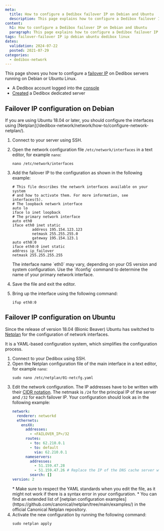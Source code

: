 ```yaml
---
meta:
  title: How to configure a Dedibox failover IP on Debian and Ubuntu
  description: This page explains how to configure a Dedibox failover IP on Debian or Ubuntu Linux.
content:
  h1: How to configure a Dedibox failover IP on Debian and Ubuntu
  paragraph: This page explains how to configure a Dedibox failover IP on Debian or Ubuntu Linux.
tags: failover-failover IP ip debian ubuntu dedibox linux
dates:
  validation: 2024-07-22
  posted: 2021-07-29
categories:
  - dedibox-network
---
```


This page shows you how to configure a [failover IP](/dedibox-network/ip-failover/concepts/#failover-ips/) on Dedibox servers running on Debian or Ubuntu Linux.

<Macro id="requirements" />

- A Dedibox account logged into the [console](https://console.online.net/)
- [Created](/dedibox/dedicated-servers/how-to/order-a-server/) a Dedibox dedicated server

## Failover IP configuration on Debian

<Message type="note">
  If you are using Ubuntu 18.04 or later, you should configure the interfaces using [Netplan](/dedibox-network/network/how-to/configure-network-netplan/).
</Message>

1. Connect to your server using SSH.
2. Open the network configuration file `/etc/network/interfaces` in a text editor, for example `nano`:
    ```
    nano /etc/network/interfaces
    ```
3. Add the failover IP to the configuration as shown in the following example:
    ```
    # This file describes the network interfaces available on your system
    # and how to activate them. For more information, see interfaces(5).
    # The loopback network interface
    auto lo
    iface lo inet loopback
    # The primary network interface
    auto eth0
    iface eth0 inet static
        	 address 195.154.123.123
         	 netmask 255.255.255.0
        	 gateway 195.154.123.1
    auto eth0:0
    iface eth0:0 inet static
    address ip_failover
    netmask 255.255.255.255
    ```

    <Message type="note">
      The interface name `eth0` may vary, depending on your OS version and system configuration. Use the `ifconfig` command to determine the name of your primary network interface.
    </Message>
4. Save the file and exit the editor.
5. Bring up the interface using the following command:
    ```
    ifup eth0:0
    ```

## Failover IP configuration on Ubuntu

Since the release of version 18.04 (Bionic Beaver) Ubuntu has switched to [Netplan](https://netplan.io/) for the configuration of network interfaces.

It is a YAML-based configuration system, which simplifies the configuration process.

1. Connect to your Dedibox using SSH.
2. Open the Netplan configuration file of the main interface in a text editor, for example `nano`:
    ```
    sudo nano /etc/netplan/01-netcfg.yaml
    ```
3. Edit the network configuration. The IP addresses have to be written with their [CIDR notation](https://en.wikipedia.org/wiki/Classless_Inter-Domain_Routing#CIDR_notation/). The netmask is `/24` for the principal IP of the server and `/32` for each failover IP. Your configuration should look as in the following example:
    ```yaml
    network:
      renderer: networkd
      ethernets:
        ensXX:
          addresses:
            - <FAILOVER_IP>/32
          routes:
            - to: 62.210.0.1
            - to: default
              via: 62.210.0.1
          nameservers:
            addresses:
              - 51.159.47.28
              - 51.159.47.26 # Replace the IP of the DNS cache server with the one located in the same physical location as your machine for optimal performance (https://www.scaleway.com/en/docs/console/account/reference-content/scaleway-network-information/#dns-cache-servers/)
            search: []
    version: 2
    ```
    <Message type="tip">
      * Make sure to respect the YAML standards when you edit the file, as it might not work if there is a syntax error in your configuration.
      * You can find an extended list of [netplan configuration examples](https://github.com/canonical/netplan/tree/main/examples/) in the official Canonical Netplan repository.
    </Message>
4. Activate the new configuration by running the following command:
    ```
    sudo netplan apply
    ```



